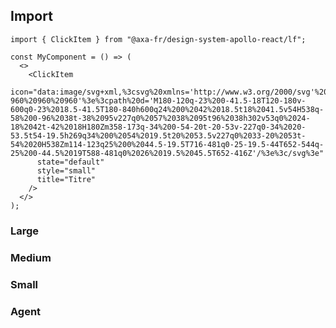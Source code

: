
<Meta of={ClickItemStories} name="ClickItem" />

## Import

```tsx
import { ClickItem } from "@axa-fr/design-system-apollo-react/lf";

const MyComponent = () => (
  <>
    <ClickItem
      icon="data:image/svg+xml,%3csvg%20xmlns='http://www.w3.org/2000/svg'%20width='48'%20height='48'%20viewBox='0%20-960%20960%20960'%3e%3cpath%20d='M180-120q-23%200-41.5-18T120-180v-600q0-23%2018.5-41.5T180-840h600q24%200%2042%2018.5t18%2041.5v54H538q-58%200-96%2038t-38%2095v227q0%2057%2038%2095t96%2038h302v53q0%2024-18%2042t-42%2018H180Zm358-173q-34%200-54-20t-20-53v-227q0-34%2020-53.5t54-19.5h269q34%200%2054%2019.5t20%2053.5v227q0%2033-20%2053t-54%2020H538Zm114-123q25%200%2044.5-19.5T716-481q0-25-19.5-44T652-544q-25%200-44.5%2019T588-481q0%2026%2019.5%2045.5T652-416Z'/%3e%3c/svg%3e"
      state="default"
      style="small"
      title="Titre"
    />
  </>
);
```

### Large

<Canvas of={ClickItemStories.ClickItemLargeStory} />

<Controls of={ClickItemStories.ClickItemLargeStory} />

### Medium

<Canvas of={ClickItemStories.ClickItemMediumStory} />

<Controls of={ClickItemStories.ClickItemMediumStory} />

### Small

<Canvas of={ClickItemStories.ClickItemSmallStory} />

<Controls of={ClickItemStories.ClickItemSmallStory} />

### Agent

<Canvas of={ClickItemStories.ClickItemAgentStory} />

<Controls of={ClickItemStories.ClickItemAgentStory} />

